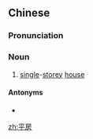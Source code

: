 ==Chinese==
{{zh-forms}}

===Pronunciation===
{{zh-pron
|m=píngfáng
|c=ping4 fong4
|cat=n
}}

===Noun===
{{zh-noun}}

# [[single]]-[[storey]] [[house]]

====Antonyms====
* {{zh-l|樓房}}

[[zh:平房]]